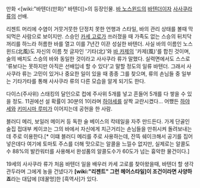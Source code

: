 만화 <[wiki:"바텐더(만화)" 바텐더]>의 등장인물. [[바 노스윈드]]의 [[바텐더]]이자 [[사사쿠라 류]]의 선배.

리젠트 머리에 수염이 거뭇거뭇한 단정치 못한 언행과 스타일, 바의 관리 상태를 볼때 막되먹은 사람으로 보이지만. 스승인 [[카세 고로]]가 쓰러졌을 때 가족도 없는 스승의 뒤치닥꺼리를 하느라 허름한 바를 열고 이를 7년간 이끈 성실한 바텐더. 사실 바의 이름인 노스윈드(北風)도 자신의 이름 첫 글자인 '기타(北)'와 [[바 카제]]의 '카제(風)'를 합친 것이며, 술의 배치도 스승의 바와 동일한 것이라고 사사쿠라 류가 말했다. 실력면에서도 스스로 '류보다는 못하지만 아직은 선배입네 할 수 있다'고 말할 정도의 일류 바텐더. 그래서 사사쿠라 류는 고민이 있거나 중요한 일이 있을 때 종종 그를 찾으며, 류의 손님들 중 일부는 기타가타를 통해 사사쿠라 류의 다른 모습을 알게 되기도 한다.

다이스(주사위) 스태킹의 달인으로 컵에 주사위 5개를 넣고 흔들어 5개를 다 쌓을 수 있을 정도. 11권에선 설 확률이 30분의 1이라며 [[하야세]]를 살짝 교란시켰다... 어쨌든 [[하야세]]와 [[키미시마 루미]]가 이어지는데 공헌을 한 사람.

블러디 메리, 보일러 메이커 등 독한 술 베이스의 칵테일을 자주 만드든다. 가게 단골인 술집 접대부 케이코는 그의 바에서 자신에게 치근거리는 손님들을 만취시켜 돌려보내는데 주로 이용한다.[* 이떄 블러디 메리를 주로 사용하는데, 잔뜩 쉐이크해서 공기를 집어넣은데다 여기에 토마토 주스를 더해 맛으로는 알콜을 느낄수 없지만, 실제로는 알콜도수 88%의 발칸워터를 사용해서 완성품의 알콜도수가 60도가 넘는 흉악한 물건이다.]

19세의 사사쿠라 류가 처음 바텐더 일을 배우러 카세 고로를 찾아왔을때, 바텐더 할 생각 관두라며 그에게 농을 건넸다가 '''[wiki:"리젠트" 그런 헤어스타일]이 조건이라면 사양하죠'''라는 대답에 [데꿀멍]한 [흑역사]가 있다.
